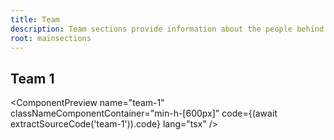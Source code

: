 ```yaml
---
title: Team
description: Team sections provide information about the people behind your product or service. They can include details about team members, their roles, and their expertise.
root: mainsections
---
```



## Team 1

<ComponentPreview
  name="team-1"
  classNameComponentContainer="min-h-[600px]"
  code={(await extractSourceCode('team-1')).code}
  lang="tsx"
/>